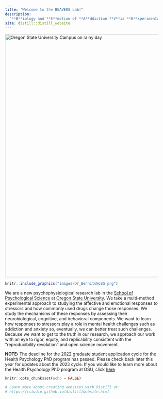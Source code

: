 ```yaml
---
title: "Welcome to the BEAVERS Lab!"  
description:
  "**B**iology and **E**motion of **A**ddiction **V**ia **E**xperimental and **R**eproducible **S**cience"
site: distill::distill_website
---
```

<img src="images/OSU2.png" alt="Oregon State University Campus on rainy day" style="width:800px;"/>

:::float-image

```r
knitr::include_graphics("images/Dr_BennitoNoBG.png")
```

We are a new psychophysiological research lab in the [School of Psychological Science](https://catalog.oregonstate.edu/college-departments/liberal-arts/school-psychological-sciences/) at [Oregon State University](https://oregonstate.edu/). We take a multi-method experimental approach to studying the affective and emotional responses to stressors and how commonly used drugs change those responses. We study the mechanisms of these responses by assessing their neurobiological, cognitive, and behavioral components. We want to learn how responses to stressors play a role in mental health challenges such as addiction and anxiety so, eventually, we can better treat such challenges. Because we want to get to the truth in our research, we approach our work with an eye to rigor, equity, and replicability consistent with the “reproducibility revolution” and open science movement. 
:::

<div class="note">
<strong> NOTE:</strong> The deadline for the 2022 graduate student application cycle for the Health Psychology PhD program has passed. Please check back later this year for updates about the 2023 cycle. If you would like to learn more about the Health Psychology PhD program at OSU, click [here](https://liberalarts.oregonstate.edu/sps/psychology/graduate-psychology/about-our-program/health-psychology-area)</div> 

<!--![](images/Dr_BennitoNoBG.png)-->

<!-- if doing in R: ```{r, layout="l-screen-inset", fig.cap="Atlantic Forest landscape in southern Brazil", echo=FALSE}
knitr::include_graphics("img/img2.jpg")
```-->

<!--<img src="images/Dr_BennitoNoBG.png" alt="drawing" style="width:500px;"/> -->

```r
knitr::opts_chunk$set(echo = FALSE)

# Learn more about creating websites with Distill at:
# https://rstudio.github.io/distill/website.html

```

